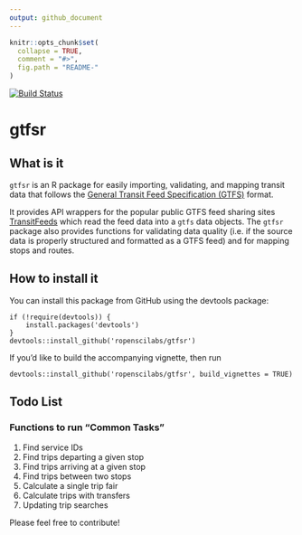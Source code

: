 ```yaml
---
output: github_document
---
```


<!-- README.md is generated from README.Rmd. Please edit that file -->

```r
knitr::opts_chunk$set(
  collapse = TRUE,
  comment = "#>",
  fig.path = "README-"
)
```

[![Build Status](https://travis-ci.org/ropenscilabs/gtfsr.svg?branch=master)](https://travis-ci.org/ropenscilabs/gtfsr)

gtfsr
=====

What is it
----------

`gtfsr` is an R package for easily importing, validating, and mapping transit data that follows the [General Transit Feed Specification (GTFS)](https://developers.google.com/transit/gtfs/) format.

It provides API wrappers for the popular public GTFS feed sharing sites [TransitFeeds](https://transitfeeds.com/) which read the feed data into a `gtfs` data objects. The `gtfsr` package also provides functions for validating data quality (i.e. if the source data is properly structured and formatted as a GTFS feed) and for mapping stops and routes.

How to install it
-----------------

You can install this package from GitHub using the devtools package:

    if (!require(devtools)) {
        install.packages('devtools')
    }
    devtools::install_github('ropenscilabs/gtfsr')

If you'd like to build the accompanying vignette, then run

```
devtools::install_github('ropenscilabs/gtfsr', build_vignettes = TRUE)
```

Todo List
-------------

### Functions to run "Common Tasks"

1.  Find service IDs
2.  Find trips departing a given stop
3.  Find trips arriving at a given stop
4.  Find trips between two stops
5.  Calculate a single trip fair
6.  Calculate trips with transfers
7.  Updating trip searches

Please feel free to contribute!

